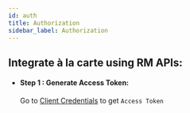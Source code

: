 ```yaml
---
id: auth
title: Authorization
sidebar_label: Authorization
---
```


## Integrate à la carte using RM APIs:

- #### Step 1 : Generate Access Token:

  Go to [Client Credentials](../quickstart/accesstoken/client-credentials) to get `Access Token`
